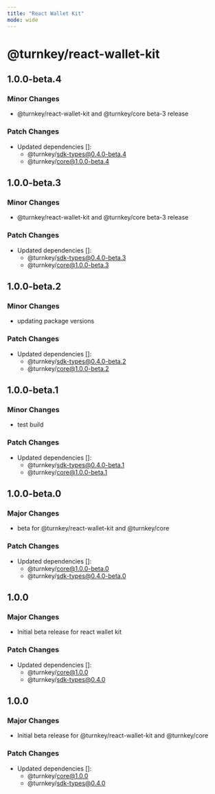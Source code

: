 ```yaml
---
title: "React Wallet Kit"
mode: wide
---
```


# @turnkey/react-wallet-kit

## 1.0.0-beta.4

### Minor Changes

- @turnkey/react-wallet-kit and @turnkey/core beta-3 release

### Patch Changes

- Updated dependencies []:
  - @turnkey/sdk-types@0.4.0-beta.4
  - @turnkey/core@1.0.0-beta.4

## 1.0.0-beta.3

### Minor Changes

- @turnkey/react-wallet-kit and @turnkey/core beta-3 release

### Patch Changes

- Updated dependencies []:
  - @turnkey/sdk-types@0.4.0-beta.3
  - @turnkey/core@1.0.0-beta.3

## 1.0.0-beta.2

### Minor Changes

- updating package versions

### Patch Changes

- Updated dependencies []:
  - @turnkey/sdk-types@0.4.0-beta.2
  - @turnkey/core@1.0.0-beta.2

## 1.0.0-beta.1

### Minor Changes

- test build

### Patch Changes

- Updated dependencies []:
  - @turnkey/sdk-types@0.4.0-beta.1
  - @turnkey/core@1.0.0-beta.1

## 1.0.0-beta.0

### Major Changes

- beta for @turnkey/react-wallet-kit and @turnkey/core

### Patch Changes

- Updated dependencies []:
  - @turnkey/core@1.0.0-beta.0
  - @turnkey/sdk-types@0.4.0-beta.0

## 1.0.0

### Major Changes

- Initial beta release for react wallet kit

### Patch Changes

- Updated dependencies []:
  - @turnkey/core@1.0.0
  - @turnkey/sdk-types@0.4.0

## 1.0.0

### Major Changes

- Initial beta release for @turnkey/react-wallet-kit and @turnkey/core

### Patch Changes

- Updated dependencies []:
  - @turnkey/core@1.0.0
  - @turnkey/sdk-types@0.4.0